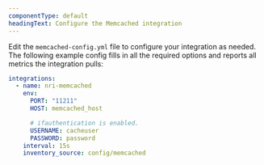 ```yaml
---
componentType: default
headingText: Configure the Memcached integration 
---
```


Edit the `memcached-config.yml` file to configure your integration as needed. The following example config fills in all the required options and reports all metrics the integration pulls:

```yml
integrations:
  - name: nri-memcached
    env:
      PORT: "11211"
      HOST: memcached_host

      # ifauthentication is enabled.
      USERNAME: cacheuser
      PASSWORD: password
    interval: 15s
    inventory_source: config/memcached
```